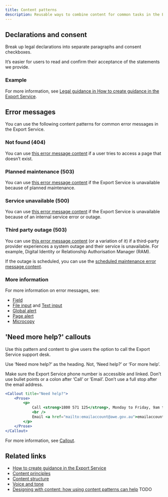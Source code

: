 ```yaml
---
title: Content patterns
description: Reusable ways to combine content for common tasks in the Export Service.
---
```


## Declarations and consent

Break up legal declarations into separate paragraphs and consent checkboxes.

It’s easier for users to read and confirm their acceptance of the statements we provide.

### Example

For more information, see [Legal guidance in How to create guidance in the Export Service](/guides/how-to-write-guidance/how-to-present-guidance#legal-guidance).

## Error messages

You can use the following content patterns for common error messages in the Export Service.

### Not found (404)

You can use [this error message content](/storybook/index.html?path=/story/templates-error-page--not-found) if a user tries to access a page that doesn’t exist.

### Planned maintenance (503)

You can use [this error message content](/storybook/index.html?path=/story/templates-error-page--maintenance) if the Export Service is unavailable because of planned maintenance.

### Service unavailable (500)

You can use [this error message content](/storybook/index.html?path=/story/templates-error-page--server-error) if the Export Service is unavailable because of an internal service error or outage.

### Third party outage (503)

You can use [this error message content](/storybook/index.html?path=/story/templates-error-page--third-party) (or a variation of it) if a third-party provider experiences a system outage and their service is unavailable. For example, Digital Identity or Relationship Authorisation Manager (RAM).

If the outage is scheduled, you can use the [scheduled maintenance error message content](/storybook/index.html?path=/story/templates-error-page--third-party).

### More information

For more information on error messages, see:

- [Field](/components/fields)
- [File input](/components/file-input) and [Text input](/components/text-input)
- [Global alert](/components/global-alert)
- [Page alert](/components/page-alert)
- [Microcopy](/content/content-styles#microcopy)

## 'Need more help?' callouts

Use this pattern and content to give users the option to call the Export Service support desk.

Use ‘Need more help?’ as the heading. Not, ‘Need help?’ or ‘For more help’.

Make sure the Export Service phone number is accessible and linked. Don’t use bullet points or a colon after ‘Call’ or ‘Email’. Don’t use a full stop after the email address.

```jsx live
<Callout title="Need help?">
	<Prose>
		<p>
			Call <strong>1800 571 125</strong>, Monday to Friday, 9am to 5pm AEST
			<br />
			Email <a href="mailto:emailaccount@awe.gov.au">emailaccount@awe.gov.au</a>
		</p>
	</Prose>
</Callout>
```

For more information, see [Callout](/components/callout).

## Related links

- [How to create guidance in the Export Service](/guides/how-to-write-guidance)
- [Content principles](/content/content-principles)
- [Content structure](/content/content-structure)
- [Voice and tone](/content/voice-and-tone)
- [Designing with content: how using content patterns can help]() TODO
